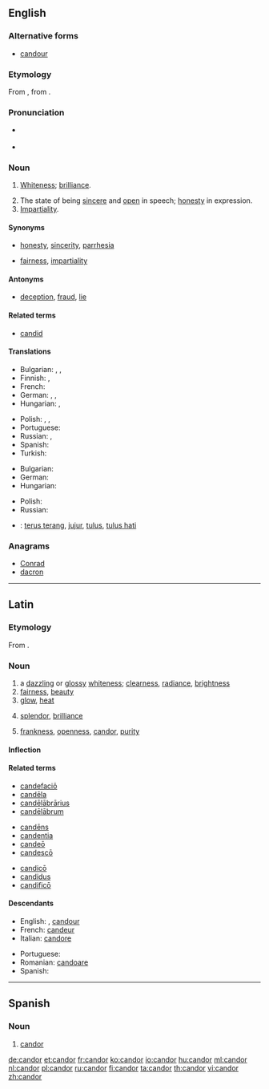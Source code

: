 ==English==
{{was wotd|2008|March|12}}

===Alternative forms===
* [[candour]] {{qualifier|British and Canadian}}

===Etymology===
From {{etyl|la|en}} {{term|candor||brightness, whiteness|lang=la}}, from {{term/t|la|candeō||I shine}}.

===Pronunciation===
* {{a|UK}} {{IPA|/ˈkæn.də(ɹ)/}}
* {{a|US}} {{IPA|/ˈkæn.dɚ/}}

===Noun===
{{en-noun|-}} {{tcx|American spelling|lang=en}}

# {{context|obsolete|lang=en}} [[whiteness|Whiteness]]; [[brilliance]].
# The state of being [[sincere]] and [[open]] in speech; [[honesty]] in expression.
# [[impartiality|Impartiality]].

====Synonyms====
* {{sense|sincere and open in speech}} [[honesty]], [[sincerity]], [[parrhesia]]
* {{sense|impartiality}} [[fairness]], [[impartiality]]

====Antonyms====
* {{sense|sincere and open in speech}} [[deception]], [[fraud]], [[lie]]

====Related terms====
* [[candid]]

====Translations====
{{trans-top|sincere and open in speech, honesty in expression}}
* Bulgarian: {{t+|bg|искреност|f}}, {{t+|bg|честност|f}}, {{t+|bg|откровеност|f}}
* Finnish: {{t|fi|vilpittömyys}}, {{t|fi|suoruus}}
* French: {{t+|fr|candeur|f}}
* German: {{t+|de|Aufrichtigkeit|f}}, {{t+|de|Freimut|m}}, {{t+|de|Redlichkeit|f}}
* Hungarian: {{t+|hu|nyíltság}}, {{t+|hu|őszinteség}}
{{trans-mid}}
* Polish: {{t+|pl|szczerość|f}}, {{t|pl|otwartość|f}}, {{t+|pl|uczciwość|f}}
* Portuguese: {{t+|pt|franqueza|f}}
* Russian: {{t+|ru|прямота|f}}, {{t+|ru|честность|f}}
* Spanish: {{t|es|candor}}
* Turkish: {{t+|tr|içtenlik}}
{{trans-bottom}}

{{trans-top|impartiality}}
* Bulgarian: {{t|bg|безпристрастност|f}}
* German: {{t|de|Offenheit|f}}
* Hungarian: {{t+|hu|elfogulatlanság}}
{{trans-mid}}
* Polish: {{t|pl|bezstronność|f}}
* Russian: {{t+|ru|беспристрастность|f}}
{{trans-bottom}}

{{checktrans-top}}
{{trans-mid}}
* {{ttbc|id}}: [[terus terang]], [[jujur]], [[tulus]], [[tulus hati]]
{{trans-bottom}}

===Anagrams===
* [[Conrad#English|Conrad]]
* [[dacron#English|dacron]]

----

==Latin==

===Etymology===
From {{term/t|la|candeō||shine, glitter; glow}}.

===Noun===
{{la-noun|candor|candoris|candōris|m|third}}

# a [[dazzling]] or [[glossy]] [[whiteness]]; [[clearness]], [[radiance]], [[brightness]]
# [[fairness]], [[beauty]]
# [[glow]], [[heat]]
# {{context|of speech|lang=la}} [[splendor]], [[brilliance]]
# {{context|of mind or character|lang=la}} [[frankness]], [[openness]], [[candor#English|candor]], [[purity]]

====Inflection====
{{la-decl-3rd|candor|candōr}}

====Related terms====
{{top3}}
* [[candefacio|candefaciō]]
* [[candela|candēla]]
* [[candelabrarius|candēlābrārius]]
* [[candelabrum#Latin|candēlābrum]]
{{mid3}}
* [[candens|candēns]]
* [[candentia]]
* [[candeo|candeō]]
* [[candesco|candescō]]
{{mid3}}
* [[candico|candicō]]
* [[candidus]]
* [[candifico|candificō]]
{{bottom}}

====Descendants====
{{top2}}
* English: {{l/en|candor}}, [[candour]]
* French: [[candeur]]
* Italian: [[candore]]
{{mid2}}
* Portuguese: {{l/pt|candor}}
* Romanian: [[candoare]]
* Spanish: {{l/es|candor}}
{{bottom}}

----

==Spanish==

===Noun===
{{es-noun|m|es}}

# [[#English|candor]]

[[de:candor]]
[[et:candor]]
[[fr:candor]]
[[ko:candor]]
[[io:candor]]
[[hu:candor]]
[[ml:candor]]
[[nl:candor]]
[[pl:candor]]
[[ru:candor]]
[[fi:candor]]
[[ta:candor]]
[[th:candor]]
[[vi:candor]]
[[zh:candor]]
